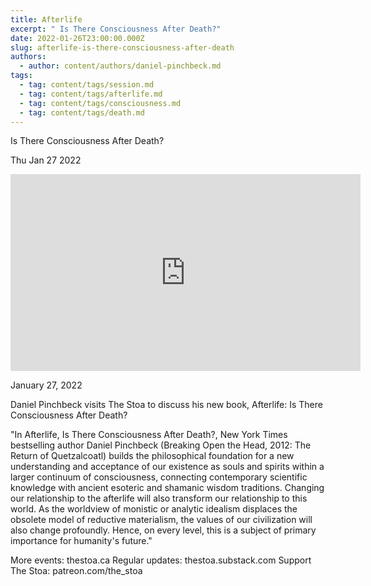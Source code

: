 ```yaml
---
title: Afterlife
excerpt: " Is There Consciousness After Death?"
date: 2022-01-26T23:00:00.000Z
slug: afterlife-is-there-consciousness-after-death
authors:
  - author: content/authors/daniel-pinchbeck.md
tags:
  - tag: content/tags/session.md
  - tag: content/tags/afterlife.md
  - tag: content/tags/consciousness.md
  - tag: content/tags/death.md
---
```




 Is There Consciousness After Death?

Thu Jan 27 2022

<iframe width="560" height="315" src="https://www.youtube.com/embed/Q7uNt-HeWwE" title="Afterlife: Is There Consciousness After Death? w/ Daniel Pinchbeck" frameborder="0" allow="accelerometer; autoplay; clipboard-write; encrypted-media; gyroscope; picture-in-picture" allowfullscreen ></iframe>

January 27, 2022

Daniel Pinchbeck visits The Stoa to discuss his new book, Afterlife: Is There Consciousness After Death?

"In Afterlife, Is There Consciousness After Death?, New York Times bestselling author Daniel Pinchbeck (Breaking Open the Head, 2012: The Return of Quetzalcoatl) builds the philosophical foundation for a new understanding and acceptance of our existence as souls and spirits within a larger continuum of consciousness, connecting contemporary scientific knowledge with ancient esoteric and shamanic wisdom traditions. Changing our relationship to the afterlife will also transform our relationship to this world. As the worldview of monistic or analytic idealism displaces the obsolete model of reductive materialism, the values of our civilization will also change profoundly. Hence, on every level, this is a subject of primary importance for humanity's future."

More events: thestoa.ca
Regular updates: thestoa.substack.com
Support The Stoa: patreon.com/the_stoa


